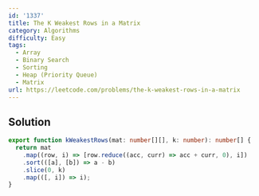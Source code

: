 ```yaml
---
id: '1337'
title: The K Weakest Rows in a Matrix
category: Algorithms
difficulty: Easy
tags:
  - Array
  - Binary Search
  - Sorting
  - Heap (Priority Queue)
  - Matrix
url: https://leetcode.com/problems/the-k-weakest-rows-in-a-matrix
---
```


## Solution

```typescript filename="solution.ts" copy
export function kWeakestRows(mat: number[][], k: number): number[] {
  return mat
    .map((row, i) => [row.reduce((acc, curr) => acc + curr, 0), i])
    .sort(([a], [b]) => a - b)
    .slice(0, k)
    .map(([, i]) => i);
}
```
